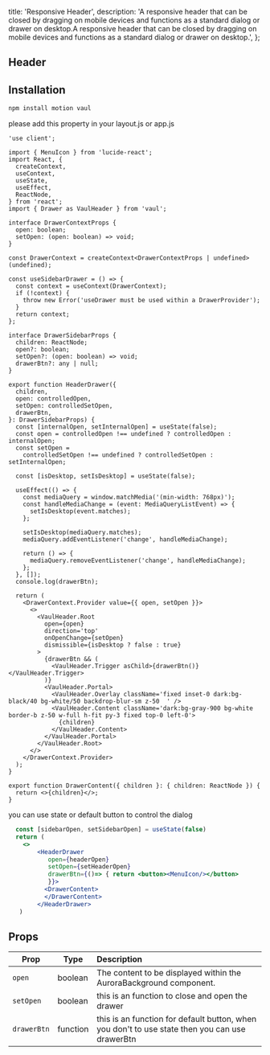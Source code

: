   title: 'Responsive Header',
  description:
    'A responsive header that can be closed by dragging on mobile devices and functions as a standard dialog or drawer on desktop.A responsive header that can be closed by dragging on mobile devices and functions as a standard dialog or drawer on desktop.',
};

## Header

<ComponentCodePreview name='responsive-header' hasReTrigger responsive />

## Installation

```bash
npm install motion vaul
```

please add this property in your layout.js or app.js

```tsx
'use client';

import { MenuIcon } from 'lucide-react';
import React, {
  createContext,
  useContext,
  useState,
  useEffect,
  ReactNode,
} from 'react';
import { Drawer as VaulHeader } from 'vaul';

interface DrawerContextProps {
  open: boolean;
  setOpen: (open: boolean) => void;
}

const DrawerContext = createContext<DrawerContextProps | undefined>(undefined);

const useSidebarDrawer = () => {
  const context = useContext(DrawerContext);
  if (!context) {
    throw new Error('useDrawer must be used within a DrawerProvider');
  }
  return context;
};

interface DrawerSidebarProps {
  children: ReactNode;
  open?: boolean;
  setOpen?: (open: boolean) => void;
  drawerBtn?: any | null;
}

export function HeaderDrawer({
  children,
  open: controlledOpen,
  setOpen: controlledSetOpen,
  drawerBtn,
}: DrawerSidebarProps) {
  const [internalOpen, setInternalOpen] = useState(false);
  const open = controlledOpen !== undefined ? controlledOpen : internalOpen;
  const setOpen =
    controlledSetOpen !== undefined ? controlledSetOpen : setInternalOpen;

  const [isDesktop, setIsDesktop] = useState(false);

  useEffect(() => {
    const mediaQuery = window.matchMedia('(min-width: 768px)');
    const handleMediaChange = (event: MediaQueryListEvent) => {
      setIsDesktop(event.matches);
    };

    setIsDesktop(mediaQuery.matches);
    mediaQuery.addEventListener('change', handleMediaChange);

    return () => {
      mediaQuery.removeEventListener('change', handleMediaChange);
    };
  }, []);
  console.log(drawerBtn);

  return (
    <DrawerContext.Provider value={{ open, setOpen }}>
      <>
        <VaulHeader.Root
          open={open}
          direction='top'
          onOpenChange={setOpen}
          dismissible={isDesktop ? false : true}
        >
          {drawerBtn && (
            <VaulHeader.Trigger asChild>{drawerBtn()}</VaulHeader.Trigger>
          )}
          <VaulHeader.Portal>
            <VaulHeader.Overlay className='fixed inset-0 dark:bg-black/40 bg-white/50 backdrop-blur-sm z-50  ' />
            <VaulHeader.Content className='dark:bg-gray-900 bg-white  border-b z-50 w-full h-fit py-3 fixed top-0 left-0'>
              {children}
            </VaulHeader.Content>
          </VaulHeader.Portal>
        </VaulHeader.Root>
      </>
    </DrawerContext.Provider>
  );
}

export function DrawerContent({ children }: { children: ReactNode }) {
  return <>{children}</>;
}
```

you can use state or default button to control the dialog

```jsx
  const [sidebarOpen, setSidebarOpen] = useState(false)
  return (
    <>
        <HeaderDrawer
           open={headerOpen}
           setOpen={setHeaderOpen}
           drawerBtn={()=> { return <button><MenuIcon/></button>
           }}>
          <DrawerContent>
          </DrawerContent>
        </HeaderDrawer>
   )
```

## Props

| Prop        | Type     | Description                                                                                    |
| ----------- | -------- | :--------------------------------------------------------------------------------------------- |
| `open`      | boolean  | The content to be displayed within the AuroraBackground component.                             |
| `setOpen`   | boolean  | this is an function to close and open the drawer                                               |
| `drawerBtn` | function | this is an function for default button, when you don't to use state then you can use drawerBtn |
